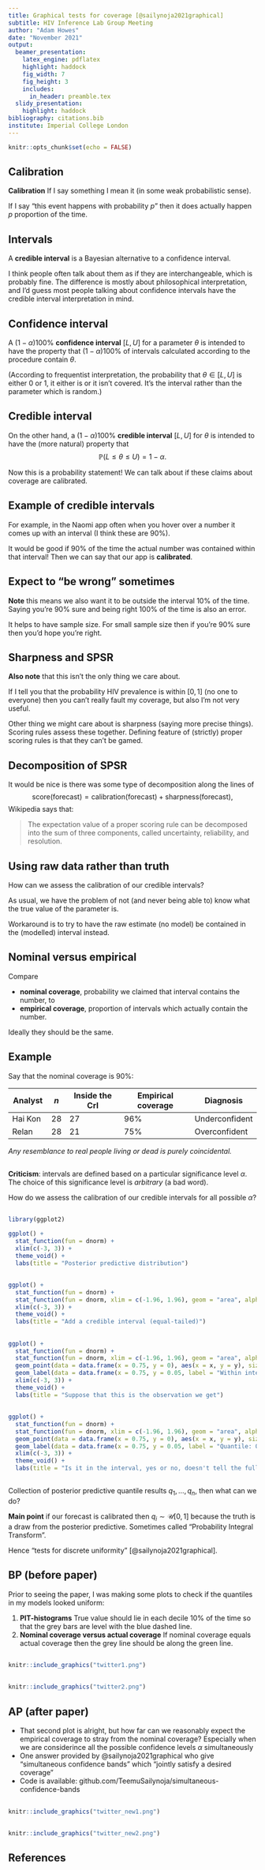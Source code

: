 ```yaml
---
title: Graphical tests for coverage [@sailynoja2021graphical]
subtitle: HIV Inference Lab Group Meeting
author: "Adam Howes"
date: "November 2021"
output:
  beamer_presentation:
    latex_engine: pdflatex
    highlight: haddock
    fig_width: 7
    fig_height: 3
    includes:
      in_header: preamble.tex
  slidy_presentation:
    highlight: haddock
bibliography: citations.bib
institute: Imperial College London
---
```


```r
knitr::opts_chunk$set(echo = FALSE)
```

## Calibration

**Calibration** If I say something I mean it (in some weak probabilistic sense).

If I say "this event happens with probability $p$" then it does actually happen $p$ proportion of the time.

## Intervals

A **credible interval** is a Bayesian alternative to a confidence interval.

I think people often talk about them as if they are interchangeable, which is probably fine.
The difference is mostly about philosophical interpretation, and I'd guess most people talking about confidence intervals have the credible interval interpretation in mind.

## Confidence interval

A $(1 - \alpha)100$% **confidence interval** $[L, U]$ for a parameter $\theta$ is intended to have the property that $(1 - \alpha)100$% of intervals calculated according to the procedure contain $\theta$.

(According to frequentist interpretation, the probability that $\theta \in [L, U]$ is either 0 or 1, it either is or it isn't covered.
It's the interval rather than the parameter which is random.)    

## Credible interval

On the other hand, a $(1 - \alpha)100$% **credible interval** $[L, U]$ for $\theta$ is intended to have the (more natural) property that
$$
\mathbb{P}(L \leq \theta \leq U) = 1 - \alpha.
$$

Now this is a probability statement! We can talk about if these claims about coverage are calibrated.

## Example of credible intervals

For example, in the Naomi app often when you hover over a number it comes up with an interval (I think these are 90%).

It would be good if 90% of the time the actual number was contained within that interval! Then we can say that our app is **calibrated**.

## Expect to "be wrong" sometimes

**Note** this means we also want it to be outside the interval 10% of the time.
Saying you're 90% sure and being right 100% of the time is also an error.

It helps to have sample size.
For small sample size then if you're 90% sure then you'd hope you're right.

## Sharpness and SPSR

**Also note** that this isn't the only thing we care about.

If I tell you that the probability HIV prevalence is within $[0, 1]$ (no one to everyone) then you can't really fault my coverage, but also I'm not very useful.

Other thing we might care about is sharpness (saying more precise things).
Scoring rules assess these together.
Defining feature of (strictly) proper scoring rules is that they can't be gamed.

## Decomposition of SPSR

It would be nice is there was some type of decomposition along the lines of
$$
\text{score(forecast)} = \text{calibration(forecast)} + \text{sharpness(forecast)},
$$
Wikipedia says that:

> The expectation value of a proper scoring rule can be decomposed into the sum of three components, called uncertainty, reliability, and resolution.

## Using raw data rather than truth

How can we assess the calibration of our credible intervals?

As usual, we have the problem of not (and never being able to) know what the true value of the parameter is.

Workaround is to try to have the raw estimate (no model) be contained in the (modelled) interval instead.

## Nominal versus empirical

Compare 

* **nominal coverage**, probability we claimed that interval contains the number, to
* **empirical coverage**, proportion of intervals which actually contain the number.

Ideally they should be the same.

## Example

Say that the nominal coverage is 90%:

| Analyst   | $n$ | Inside the CrI | Empirical coverage | Diagnosis |
| --------- | --- | -------------- | ------------------ | --------- |
| Hai Kon   | 28  | 27             | 96%                | Underconfident |
| Relan     | 28  | 21             | 75%                | Overconfident |

*Any resemblance to real people living or dead is purely coincidental.*

##

**Criticism**: intervals are defined based on a particular significance level $\alpha$.
The choice of this significance level is *arbitrary* (a bad word).

How do we assess the calibration of our credible intervals for all possible $\alpha$?

##

```r
library(ggplot2)

ggplot() + 
  stat_function(fun = dnorm) +
  xlim(c(-3, 3)) +
  theme_void() +
  labs(title = "Posterior predictive distribution")
```

##

```r
ggplot() + 
  stat_function(fun = dnorm) +
  stat_function(fun = dnorm, xlim = c(-1.96, 1.96), geom = "area", alpha = 0.2) +
  xlim(c(-3, 3)) +
  theme_void() +
  labs(title = "Add a credible interval (equal-tailed)")
```

##

```r
ggplot() + 
  stat_function(fun = dnorm) +
  stat_function(fun = dnorm, xlim = c(-1.96, 1.96), geom = "area", alpha = 0.2) +
  geom_point(data = data.frame(x = 0.75, y = 0), aes(x = x, y = y), size = 5) +
  geom_label(data = data.frame(x = 0.75, y = 0.05, label = "Within interval"), aes(x = x, y = y, label = label)) +
  xlim(c(-3, 3)) +
  theme_void() +
  labs(title = "Suppose that this is the observation we get")
```

##

```r
ggplot() + 
  stat_function(fun = dnorm) +
  stat_function(fun = dnorm, xlim = c(-1.96, 1.96), geom = "area", alpha = 0.2) +
  geom_point(data = data.frame(x = 0.75, y = 0), aes(x = x, y = y), size = 5) +
  geom_label(data = data.frame(x = 0.75, y = 0.05, label = "Quantile: 0.674"), aes(x = x, y = y, label = label)) +
  xlim(c(-3, 3)) +
  theme_void() +
  labs(title = "Is it in the interval, yes or no, doesn't tell the full story.\nKnowing the quantile allows us to say if it's in any (equal-tailed) credible interval.")
```

##

Collection of posterior predictive quantile results $q_1, \ldots, q_n$, then what can we do?

**Main point** if our forecast is calibrated then $q_i \sim \mathcal{U}[0, 1]$ because the truth is a draw from the posterior predictive.
Sometimes called "Probability Integral Transform".

Hence "tests for discrete uniformity" [@sailynoja2021graphical].

## BP (before paper)

Prior to seeing the paper, I was making some plots to check if the quantiles in my models looked uniform:

1. **PIT-histograms** True value should lie in each decile 10% of the time so that the grey bars are level with the blue dashed line.
2. **Nominal coverage versus actual coverage** If nominal coverage equals actual coverage then the grey line should be along the green line.

## 

```r
knitr::include_graphics("twitter1.png")
```

##

```r
knitr::include_graphics("twitter2.png")
```

## AP (after paper)

* That second plot is alright, but how far can we reasonably expect the empirical coverage to stray from the nominal coverage? Especially when we are considerince all the possible confidence levels $\alpha$ simultaneously
* One answer provided by @sailynoja2021graphical who give "simultaneous confidence bands" which "jointly satisfy a desired coverage"
* Code is available: github.com/TeemuSailynoja/simultaneous-confidence-bands

##

```r
knitr::include_graphics("twitter_new1.png")
```

##

```r
knitr::include_graphics("twitter_new2.png")
```

## References {.allowframebreaks}
